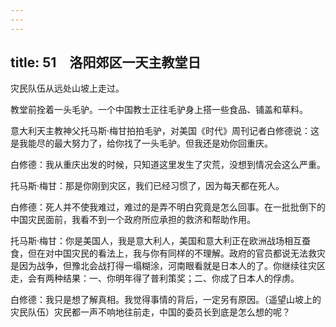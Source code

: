 ```yaml
---
---
---
```

title: 51　洛阳郊区一天主教堂日
---




灾民队伍从远处山坡上走过。

教堂前拴着一头毛驴。一个中国教士正往毛驴身上搭一些食品、铺盖和草料。

意大利天主教神父托马斯·梅甘拍拍毛驴，对美国《时代》周刊记者白修德说：这是我能尽的最大努力了，给你找了一头毛驴。但我还是劝你回重庆。

白修德：我从重庆出发的时候，只知道这里发生了灾荒，没想到情况会这么严重。

托马斯·梅甘：那是你刚到灾区，我们已经习惯了，因为每天都在死人。

白修德：死人并不使我难过，难过的是弄不明白究竟是怎么回事。在一批批倒下的中国灾民面前，我看不到一个政府所应承担的救济和帮助作用。

托马斯·梅甘：你是美国人，我是意大利人，美国和意大利正在欧洲战场相互蚕食，但在对中国灾民的看法上，我与你有同样的不理解。政府的官员都说无法救灾是因为战争，但豫北会战打得一塌糊涂，河南眼看就是日本人的了。你继续往灾区走，会有两种结果：一、你明年得了普利策奖；二、你成了日本人的俘虏。

白修德：我只是想了解真相。我觉得事情的背后，一定另有原因。（遥望山坡上的灾民队伍）灾民都一声不响地往前走，中国的委员长到底是怎么想的呢？